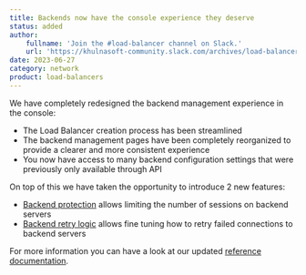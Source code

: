 ```yaml
---
title: Backends now have the console experience they deserve
status: added
author:
    fullname: 'Join the #load-balancer channel on Slack.'
    url: 'https://khulnasoft-community.slack.com/archives/load-balancer'
date: 2023-06-27
category: network
product: load-balancers
---
```


We have completely redesigned the backend management experience in the console:
- The Load Balancer creation process has been streamlined
- The backend management pages have been completely reorganized to provide a clearer and more consistent experience
- You now have access to many backend configuration settings that were previously only available through API

On top of this we have taken the opportunity to introduce 2 new features:
- [Backend protection](https://www.khulnasoft.com/en/docs/network/load-balancer/reference-content/configuring-backends/#backend-protection) allows limiting the number of sessions on backend servers
- [Backend retry logic](https://www.khulnasoft.com/en/docs/network/load-balancer/reference-content/configuring-backends/#retries) allows fine tuning how to retry failed connections to backend servers

For more information you can have a look at our updated [reference documentation](https://www.khulnasoft.com/en/docs/network/load-balancer/reference-content/).

